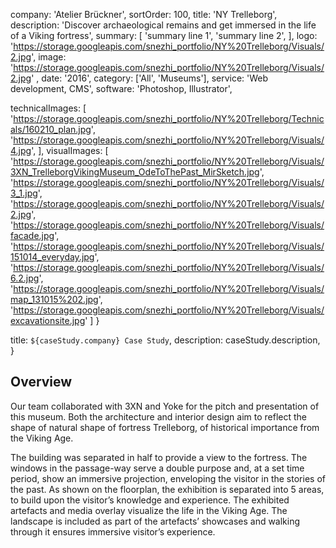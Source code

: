  company: 'Atelier Brückner',
  sortOrder: 100,
  title: 'NY Trelleborg',
  description:
    'Discover archaeological remains and get immersed in the life of a Viking fortress',
  summary: [
    'summary line 1',
    'summary line 2',
  ],
  logo: 'https://storage.googleapis.com/snezhi_portfolio/NY%20Trelleborg/Visuals/2.jpg',
  image: 'https://storage.googleapis.com/snezhi_portfolio/NY%20Trelleborg/Visuals/2.jpg' ,
  date: '2016',
  category: ['All', 'Museums'],
  service: 'Web development, CMS',
  software: 'Photoshop, Illustrator',

technicalImages: [
'https://storage.googleapis.com/snezhi_portfolio/NY%20Trelleborg/Technicals/160210_plan.jpg',
'https://storage.googleapis.com/snezhi_portfolio/NY%20Trelleborg/Visuals/4.jpg',
],
visualImages: [
  'https://storage.googleapis.com/snezhi_portfolio/NY%20Trelleborg/Visuals/3XN_TrelleborgVikingMuseum_OdeToThePast_MirSketch.jpg',
  'https://storage.googleapis.com/snezhi_portfolio/NY%20Trelleborg/Visuals/3_1.jpg',
  'https://storage.googleapis.com/snezhi_portfolio/NY%20Trelleborg/Visuals/2.jpg',
  'https://storage.googleapis.com/snezhi_portfolio/NY%20Trelleborg/Visuals/facade.jpg',
  'https://storage.googleapis.com/snezhi_portfolio/NY%20Trelleborg/Visuals/151014_everyday.jpg',
  'https://storage.googleapis.com/snezhi_portfolio/NY%20Trelleborg/Visuals/6.2.jpg',
    'https://storage.googleapis.com/snezhi_portfolio/NY%20Trelleborg/Visuals/map_131015%202.jpg',
  'https://storage.googleapis.com/snezhi_portfolio/NY%20Trelleborg/Visuals/excavationsite.jpg'
  ]
}

  title: `${caseStudy.company} Case Study`,
  description: caseStudy.description,
}

## Overview

Our team collaborated with 3XN and Yoke for the pitch and presentation of this museum. Both the architecture and interior design aim to reflect the shape of natural shape of fortress Trelleborg, of historical importance from the Viking Age. 

The building was separated in half to provide a view to the fortress. The windows in the passage-way serve a double purpose and, at a set time period, show an immersive projection, enveloping the visitor in the stories of the past.
As shown on the floorplan, the exhibition is separated into 5 areas, to build upon the visitor’s knowledge and experience. The exhibited artefacts and media overlay visualize the life in the Viking Age. The landscape is included as part of the artefacts’ showcases and walking through it ensures immersive visitor’s experience.


